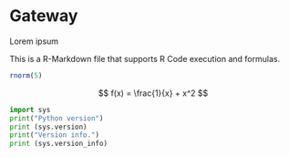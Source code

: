 # Gateway

Lorem ipsum

This is a R-Markdown file that supports R Code execution and formulas.

```r
rnorm(5)
```


$$
f(x) = \frac{1}{x} + x^2
$$


```python
import sys
print("Python version")
print (sys.version)
print("Version info.")
print (sys.version_info)
```

